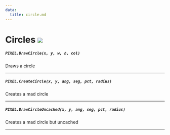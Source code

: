 ```yaml
---
data:
  title: circle.md
---
```


# Circles ![](https://raw.githubusercontent.com/Pulsar-Dev/documentation/main/public/client.png)

##### `PIXEL.DrawCircle(x, y, w, h, col)`
  Draws a circle

---
##### `PIXEL.CreateCircle(x, y, ang, seg, pct, radius)`
  Creates a mad circle

---
##### `PIXEL.DrawCircleUncached(x, y, ang, seg, pct, radius)`
  Creates a mad circle but uncached

---
